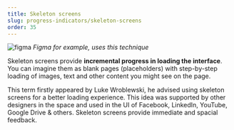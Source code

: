 ```yaml
---
title: Skeleton screens
slug: progress-indicators/skeleton-screens
order: 35
---
```


<SlideTemplate title="What about Skeleton screens?">

![figma](/gif/skeleton_screens.gif)
_Figma for example, uses this technique_

Skeleton screens provide **incremental progress in loading the interface**. You can imagine them as blank pages (placeholders) with step-by-step loading of images, text and other content you might see on the page.

</SlideTemplate>

<Hint>
  This term firstly appeared by Luke Wroblewski, he advised using skeleton
  screens for a better loading experience. This idea was supported by other
  designers in the space and used in the UI of Facebook, LinkedIn, YouTube,
  Google Drive & others. Skeleton screens provide immediate and spacial
  feedback.
</Hint>
